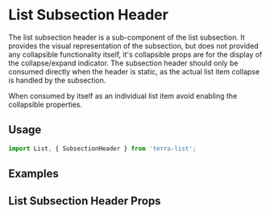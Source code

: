 


<Badge />

# List Subsection Header

The list subsection header is a sub-component of the list subsection. It provides the visual representation of the subsection, but does not provided any collapsible functionality itself, it's collapsible props are for the display of the collapse/expand indicator. The subsection header should only be consumed directly when the header is static, as the actual list item collapse is handled by the subsection.

When consumed by itself as an individual list item avoid enabling the collapsible properties.

## Usage

```jsx
import List, { SubsectionHeader } from 'terra-list';
```

## Examples
<ListSubsectionHeaderExample />

## List Subsection Header Props
<ListSubsectionHeaderPropsTable />
